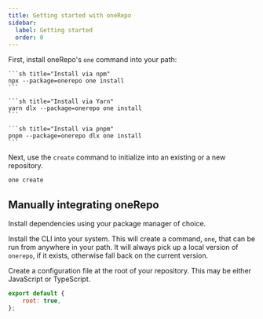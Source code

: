 ```yaml
---
title: Getting started with oneRepo
sidebar:
  label: Getting started
  order: 0
---
```



First, install oneRepo's `one` command into your path:

<Tabs>
  <TabItem label="npm">

    ```sh title="Install via npm"
    npx --package=onerepo one install
    ```

  </TabItem>
  <TabItem label="Yarn">

    ```sh title="Install via Yarn"
    yarn dlx --package=onerepo one install
    ```

  </TabItem>
  <TabItem label="pnpm">

    ```sh title="Install via pnpm"
    pnpm --package=onerepo dlx one install
    ```

  </TabItem>
</Tabs>

Next, use the `create` command to initialize into an existing or a new repository.

```sh title="Initialize oneRepo in a new or existing repository"
one create
```

## Manually integrating oneRepo

Install dependencies using your package manager of choice.

<NpmToYarn script="npm install --save-dev onerepo" />

Install the CLI into your system. This will create a command, `one`, that can be run from anywhere in your path. It will always pick up a local version of `onerepo`, if it exists, otherwise fall back on the current version.

<NpmToYarn script="npm exec one install" />

Create a configuration file at the root of your repository. This may be either JavaScript or TypeScript.

```js title="./onerepo.config.js"
export default {
	root: true,
};
```
